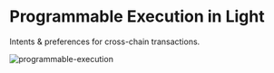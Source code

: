 # Programmable Execution in Light

Intents & preferences for cross-chain transactions.

![programmable-execution](/programmable-execution.png)
